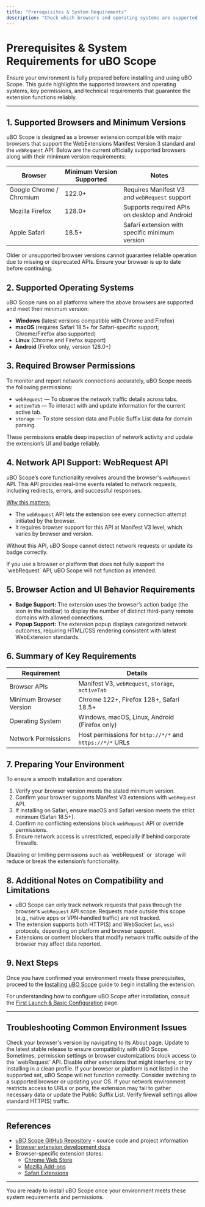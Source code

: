 ```yaml
---
title: "Prerequisites & System Requirements"
description: "Check which browsers and operating systems are supported by uBO Scope and ensure your environment is ready for installation. Understand the basic requirements—like browser support for the webRequest API—that make the extension function reliably."
---
```


# Prerequisites & System Requirements for uBO Scope

Ensure your environment is fully prepared before installing and using uBO Scope. This guide highlights the supported browsers and operating systems, key permissions, and technical requirements that guarantee the extension functions reliably.

---

## 1. Supported Browsers and Minimum Versions

uBO Scope is designed as a browser extension compatible with major browsers that support the WebExtensions Manifest Version 3 standard and the `webRequest` API. Below are the current officially supported browsers along with their minimum version requirements:

| Browser   | Minimum Version Supported | Notes                                      |
|-----------|---------------------------|--------------------------------------------|
| Google Chrome / Chromium | 122.0+                    | Requires Manifest V3 and `webRequest` support |
| Mozilla Firefox          | 128.0+                    | Supports required APIs on desktop and Android |
| Apple Safari            | 18.5+                     | Safari extension with specific minimum version |


<Note>
Older or unsupported browser versions cannot guarantee reliable operation due to missing or deprecated APIs. Ensure your browser is up to date before continuing.
</Note>

## 2. Supported Operating Systems

uBO Scope runs on all platforms where the above browsers are supported and meet their minimum version:

- **Windows** (latest versions compatible with Chrome and Firefox)
- **macOS** (requires Safari 18.5+ for Safari-specific support; Chrome/Firefox also supported)
- **Linux** (Chrome and Firefox support)
- **Android** (Firefox only, version 128.0+)


## 3. Required Browser Permissions

To monitor and report network connections accurately, uBO Scope needs the following permissions:

- `webRequest` — To observe the network traffic details across tabs.
- `activeTab` — To interact with and update information for the current active tab.
- `storage` — To store session data and Public Suffix List data for domain parsing.

These permissions enable deep inspection of network activity and update the extension’s UI and badge reliably.

## 4. Network API Support: WebRequest API

uBO Scope’s core functionality revolves around the browser's `webRequest` API. This API provides real-time events related to network requests, including redirects, errors, and successful responses. 

<u>Why this matters:</u>

- The `webRequest` API lets the extension see every connection attempt initiated by the browser.
- It requires browser support for this API at Manifest V3 level, which varies by browser and version.

Without this API, uBO Scope cannot detect network requests or update its badge correctly.

<Tip>
If you use a browser or platform that does not fully support the `webRequest` API, uBO Scope will not function as intended.
</Tip>

## 5. Browser Action and UI Behavior Requirements

- **Badge Support:** The extension uses the browser’s action badge (the icon in the toolbar) to display the number of distinct third-party remote domains with allowed connections.
- **Popup Support:** The extension popup displays categorized network outcomes, requiring HTML/CSS rendering consistent with latest WebExtension standards.


## 6. Summary of Key Requirements

| Requirement                  | Details                                      |
|------------------------------|----------------------------------------------|
| Browser APIs                 | Manifest V3, `webRequest`, `storage`, `activeTab` |
| Minimum Browser Version      | Chrome 122+, Firefox 128+, Safari 18.5+      |
| Operating System             | Windows, macOS, Linux, Android (Firefox only) |
| Network Permissions          | Host permissions for `http://*/*` and `https://*/*` URLs |


## 7. Preparing Your Environment

To ensure a smooth installation and operation:

1. Verify your browser version meets the stated minimum version.
2. Confirm your browser supports Manifest V3 extensions with `webRequest` API.
3. If installing on Safari, ensure macOS and Safari version meets the strict minimum (Safari 18.5+).
4. Confirm no conflicting extensions block `webRequest` API or override permissions.
5. Ensure network access is unrestricted, especially if behind corporate firewalls.

<Warning>
Disabling or limiting permissions such as `webRequest` or `storage` will reduce or break the extension’s functionality.
</Warning>

## 8. Additional Notes on Compatibility and Limitations

- uBO Scope can only track network requests that pass through the browser’s `webRequest` API scope. Requests made outside this scope (e.g., native apps or VPN-handled traffic) are not tracked.
- The extension supports both HTTP(S) and WebSocket (`ws`, `wss`) protocols, depending on platform and browser support.
- Extensions or content blockers that modify network traffic outside of the browser may affect data reported.

## 9. Next Steps

Once you have confirmed your environment meets these prerequisites, proceed to the [Installing uBO Scope](https://.../getting-started/installation-basics/extension-installation) guide to begin installing the extension.

For understanding how to configure uBO Scope after installation, consult the [First Launch & Basic Configuration](https://.../getting-started/installation-basics/initial-configuration) page.


---

## Troubleshooting Common Environment Issues

<AccordionGroup title="Common Issues with Prerequisites and Environment">

<Accordion title="Browser Version Too Low">
Check your browser's version by navigating to its About page. Update to the latest stable release to ensure compatibility with uBO Scope.
</Accordion>

<Accordion title="Missing Permissions or APIs">
Sometimes, permission settings or browser customizations block access to the `webRequest` API. Disable other extensions that might interfere, or try installing in a clean profile.
</Accordion>

<Accordion title="Unsupported Browser or Platform">
If your browser or platform is not listed in the supported set, uBO Scope will not function correctly. Consider switching to a supported browser or updating your OS.
</Accordion>

<Accordion title="Network or Firewall Blocking">
If your network environment restricts access to URLs or ports, the extension may fail to gather necessary data or update the Public Suffix List. Verify firewall settings allow standard HTTP(S) traffic.
</Accordion>

</AccordionGroup>

---

## References

- [uBO Scope GitHub Repository](https://github.com/gorhill/uBO-Scope) - source code and project information
- [Browser extension development docs](https://developer.mozilla.org/en-US/docs/Mozilla/Add-ons/WebExtensions)
- Browser-specific extension stores:
  - [Chrome Web Store](https://chrome.google.com/webstore)
  - [Mozilla Add-ons](https://addons.mozilla.org)
  - [Safari Extensions](https://developer.apple.com/documentation/safariservices/safari_app_extensions)


---

<Check>
You are ready to install uBO Scope once your environment meets these system requirements and permissions.
</Check>




